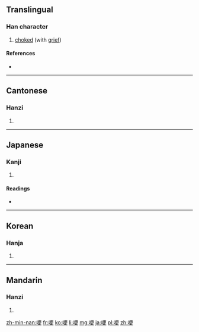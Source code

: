 ==Translingual==

===Han character===
{{Han char|rn=30|rad=口|as=07|sn=10|four=6104<sub>6</sub>|canj=口一中大 (RMLK)|ids=⿰[[口]][[更]]}}

# [[choke]]d (with [[grief]])

====References====
* {{Han ref|kx=0191.150|dkj=03680|dj=0410.170|hdz=10626.090|uh=54FD|ud=21757|bh=AE43|bd=44611}}

----

==Cantonese==

===Hanzi===
{{yue-hanzi|jyut=|y=ang2, gang2}}

# {{defn|lang=yue|sort=口07}}

----

==Japanese==

===Kanji===
{{ja-kanji|grade=|rs=口07}}

# {{defn|lang=ja|sort=口07}}

====Readings====
* {{ja-readings|on=[[こう]] (kō)|kun=[[むせぶ]] (musebu)}}

----

==Korean==

===Hanja===
{{ko-hanja|hangeul=경|rv=gyeong|mr=kyŏng}}

# {{defn|lang=ko|sort=口07}}

----

==Mandarin==

===Hanzi===
{{cmn-hanzi|pin=[[gěng]] ([[geng3]]), [[kě]] ([[ke3]])|wg=keng<sup>3</sup>, k'o<sup>3</sup>}}

# {{defn|lang=cmn|sort=口07}}

[[zh-min-nan:哽]]
[[fr:哽]]
[[ko:哽]]
[[li:哽]]
[[mg:哽]]
[[ja:哽]]
[[pl:哽]]
[[zh:哽]]